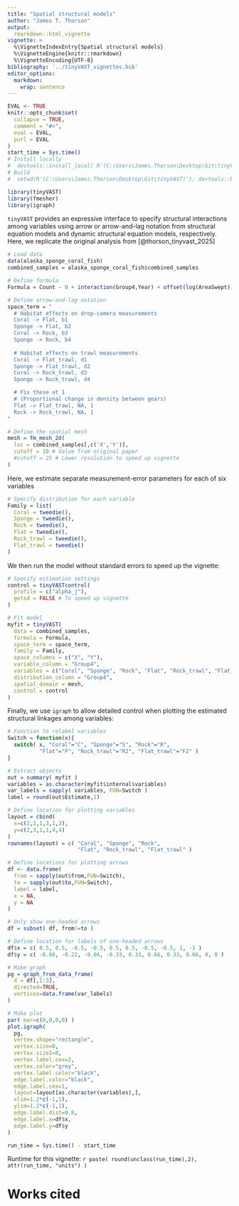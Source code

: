 ```yaml
---
title: "Spatial structural models"
author: "James T. Thorson"
output:
  rmarkdown::html_vignette
vignette: >
  %\VignetteIndexEntry{Spatial structural models}
  %\VignetteEngine{knitr::rmarkdown}
  %\VignetteEncoding{UTF-8}
bibliography: '../tinyVAST_vignettes.bib'
editor_options: 
  markdown: 
    wrap: sentence
---
```


```r
EVAL <- TRUE
knitr::opts_chunk$set(
  collapse = TRUE,
  comment = "#>",
  eval = EVAL,
  purl = EVAL
)
start_time = Sys.time()
# Install locally
#  devtools::install_local( R'(C:\Users\James.Thorson\Desktop\Git\tinyVAST)', force=TRUE, dep=FALSE )
# Build
#  setwd(R'(C:\Users\James.Thorson\Desktop\Git\tinyVAST)'); devtools::build_rmd("vignettes/condition.Rmd"); rmarkdown::render( "vignettes/condition.Rmd", rmarkdown::pdf_document())
```

```r
library(tinyVAST)
library(fmesher)
library(igraph)
```

`tinyVAST` provides an expressive interface to specify structural interactions among variables using arrow or arrow-and-lag notation from structural equation models and dynamic structural equation models, respectively.  Here, we replicate the original analysis from [@thorson_tinyvast_2025]

```r
# Load data
data(alaska_sponge_coral_fish)
combined_samples = alaska_sponge_coral_fish$combined_samples

# Define formula
Formula = Count ~ 0 + interaction(Group4,Year) + offset(log(AreaSwept))

# Define arrow-and-lag notation
space_term = "
  # Habitat effects on drop-camera measurements
  Coral -> Flat, b1
  Sponge -> Flat, b2
  Coral -> Rock, b3
  Sponge -> Rock, b4
  
  # Habitat effects on trawl measurements
  Coral -> Flat_trawl, d1
  Sponge -> Flat_trawl, d2
  Coral -> Rock_trawl, d3
  Sponge -> Rock_trawl, d4

  # Fix these at 1 
  # (Proportional change in density between gears)
  Flat -> Flat_trawl, NA, 1
  Rock -> Rock_trawl, NA, 1
"

# Define the spatial mesh
mesh = fm_mesh_2d( 
  loc = combined_samples[,c('X','Y')],
  cutoff = 10 # Value from original paper
  #cutoff = 25 # Lower resolution to speed up vignette
)
```

Here, we estimate separate measurement-error parameters for each of six variables 

```r
# Specify distribution for each variable
Family = list(
  Coral = tweedie(),
  Sponge = tweedie(),
  Rock = tweedie(),
  Flat = tweedie(),
  Rock_trawl = tweedie(),
  Flat_trawl = tweedie()
)
```

We then run the model without standard errors to speed up the vignette:

```r
# Specify estimation settings
control = tinyVASTcontrol( 
  profile = c("alpha_j"),
  getsd = FALSE # To speed up vignette
)

# Fit model
myfit = tinyVAST(
  data = combined_samples,
  formula = Formula,
  space_term = space_term,
  family = Family,
  space_columns = c("X", "Y"),
  variable_column = "Group4",
  variables = c("Coral", "Sponge", "Rock", "Flat", "Rock_trawl", "Flat_trawl"),
  distribution_column = "Group4",
  spatial_domain = mesh,
  control = control
)
```

Finally, we use `igraph` to allow detailed control when plotting the estimated structural linkages among variables:

```r
# Function to relabel variables
Switch = function(x){
  switch( x, "Coral"="C", "Sponge"="S", "Rock"="R", 
          "Flat"="F", "Rock_trawl"="R2", "Flat_trawl"="F2" )
}

# Extract objects
out = summary( myfit )
variables = as.character(myfit$internal$variables)
var_labels = sapply( variables, FUN=Switch )
label = round(out$Estimate,2)

# Define location for plotting variables
layout = cbind( 
  x=c(2,2,1,3,1,3), 
  y=c(2,3,1,1,4,4)
)
rownames(layout) = c( "Coral", "Sponge", "Rock", 
                      "Flat", "Rock_trawl", "Flat_trawl" )

# Define locations for plotting arrows
df <- data.frame(
  from = sapply(out$from,FUN=Switch),
  to = sapply(out$to,FUN=Switch),
  label = label,
  x = NA,
  y = NA
)

# Only show one-headed arrows
df = subset( df, from!=to )

# Define location for labels of one-headed arrows
df$x = c( 0.5, 0.5, -0.5, -0.5, 0.5, 0.5, -0.5, -0.5, 1, -1 )
df$y = c( -0.66, -0.22, -0.66, -0.33, 0.33, 0.66, 0.33, 0.66, 0, 0 )

# Make graph
pg = graph_from_data_frame(
  d = df[,1:3],
  directed=TRUE,
  vertices=data.frame(var_labels)
)

# Make plot
par( mar=c(0,0,0,0) )
plot.igraph(
  pg,
  vertex.shape="rectangle",
  vertex.size=0,
  vertex.size2=0,
  vertex.label.cex=2,
  vertex.color="grey",
  vertex.label.color="black",
  edge.label.color="black",
  edge.label.cex=1,
  layout=layout[as.character(variables),],
  xlim=1.2*c(-1,1),
  ylim=1.2*c(-1,1),
  edge.label.dist=0.8,
  edge.label.x=df$x,
  edge.label.y=df$y
)
```

```r
run_time = Sys.time() - start_time
```
Runtime for this vignette: `r paste( round(unclass(run_time),2), attr(run_time, "units") )`

# Works cited